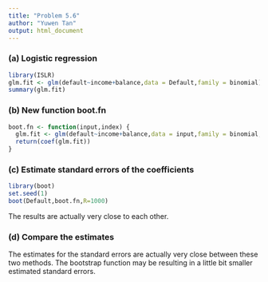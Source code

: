 ```yaml
---
title: "Problem 5.6"
author: "Yuwen Tan"
output: html_document
---
```


### (a) Logistic regression
```r
library(ISLR)
glm.fit <- glm(default~income+balance,data = Default,family = binomial)
summary(glm.fit)
```

### (b) New function boot.fn
```r
boot.fn <- function(input,index) {
  glm.fit <- glm(default~income+balance,data = input,family = binomial,subset = index)
  return(coef(glm.fit))
}
```

### (c) Estimate standard errors of the coefficients
```r
library(boot)
set.seed(1)
boot(Default,boot.fn,R=1000)
```

The results are actually very close to each other.

### (d) Compare the estimates

The estimates for the standard errors are actually very close between these two methods. The bootstrap function may be resulting in a little bit smaller estimated standard errors.
